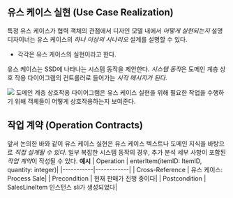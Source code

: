 ## 유스 케이스 실현 (Use Case Realization)
특정 유스 케이스가 협력 객체의 관점에서 디자인 모델 내에서 *어떻게 실현되는지* 설명
디자이너는 유스 케이스의 *하나 이상의 시나리오* 설계를 설명할 수 있다.
- 각각은 유스 케이스의 실현이라고 한다.

유스 케이스는 SSD에 나타나는 시스템 동작을 제안한다.
*시스템 동작*은 도메인 계층 상호 작용 다이어그램의 컨트롤러로 들어가는 *시작 메시지가 된다*.

<Img src="/posts/240617-235107.png" width={500}/>
도메인 계층 상호작용 다이어그램은 유스 케이스 실현을 위해 필요한 작업을 수행하기 위해 객체들이 어떻게 상호작용하는지 보여준다.

## 작업 계약 (Operation Contracts)
앞서 논의한 바와 같이 유스 케이스 실현은 유스 케이스 텍스트나 도메인 지식을 바탕으로 *직접 설계될 수 있다*.
일부 복잡한 시스템 동작의 경우, 추가 분석 세부 사항이 포함된 *작업 계약*이 작성될 수 있다.
**예시**
| Operation | enterItem(itemID: ItemID, quantity: integer)|
|-----------|------------|
| Cross-Reference | 유스 케이스: Process Sale|
| Precondition | 현재 판매가 진행 중이다|
| Postcondition | SalesLineItem 인스턴스 sli가 생성되었다|